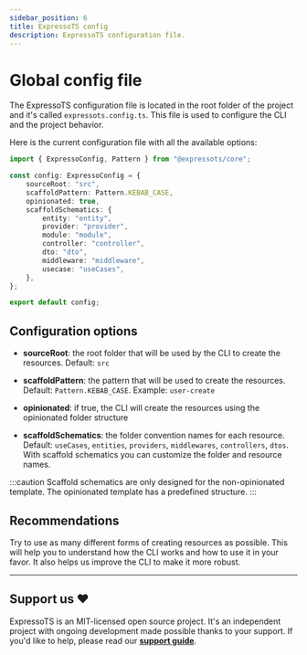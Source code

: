 ```yaml
---
sidebar_position: 6
title: ExpressoTS config
description: ExpressoTS configuration file.
---
```


# Global config file

The ExpressoTS configuration file is located in the root folder of the project and it's called `expressots.config.ts`.
This file is used to configure the CLI and the project behavior.

Here is the current configuration file with all the available options:

```typescript title="expressots.config.ts"
import { ExpressoConfig, Pattern } from "@expressots/core";

const config: ExpressoConfig = {
    sourceRoot: "src",
    scaffoldPattern: Pattern.KEBAB_CASE,
    opinionated: true,
    scaffoldSchematics: {
        entity: "entity",
        provider: "provider",
        module: "module",
        controller: "controller",
        dto: "dto",
        middleware: "middleware",
        usecase: "useCases",
    },
};

export default config;
```

## Configuration options

-   **sourceRoot**: the root folder that will be used by the CLI to create the resources. Default: `src`

-   **scaffoldPattern**: the pattern that will be used to create the resources. Default: `Pattern.KEBAB_CASE`. Example: `user-create`

-   **opinionated**: if true, the CLI will create the resources using the opinionated folder structure

-   **scaffoldSchematics**: the folder convention names for each resource. Default: `useCases`, `entities`, `providers`, `middlewares`, `controllers`, `dtos`. With scaffold schematics you can customize the folder and resource names.

:::caution
Scaffold schematics are only designed for the non-opinionated template. The opinionated template has a predefined structure.
:::

## Recommendations

Try to use as many different forms of creating resources as possible. This will help you to understand how the CLI works and how to use it in your favor. It also helps us improve the CLI to make it more robust.

---

## Support us ❤️

ExpressoTS is an MIT-licensed open source project. It's an independent project with ongoing development made possible thanks to your support.
If you'd like to help, please read our **[support guide](../support-us.mdx)**.
